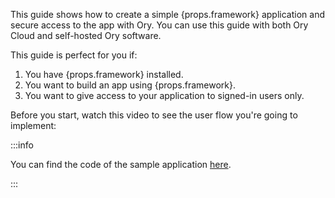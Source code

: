 
<p>
This guide shows how to create a simple {props.framework} application and secure access to the app with Ory. You can use this guide with both Ory Cloud and self-hosted Ory software.

</p>


This guide is perfect for you if:

<ol>

<li>You have {props.framework} installed.</li>
<li>You want to build an app using {props.framework}.</li>
<li>You want to give access to your application to signed-in users only.</li>

</ol>

Before you start, watch this video to see the user flow you're going to implement:

<VideoEmbed mp4={props.mp4} webm={props.webm} />

:::info

You can find the code of the sample application [here](https://github.com/ory/docs/tree/master/code-examples/protect-page-login/).

:::